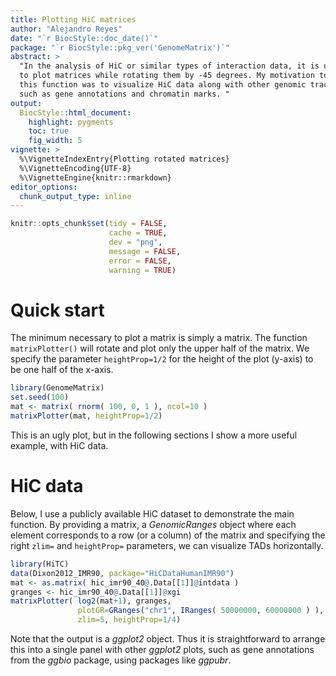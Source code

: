 ```yaml
---
title: Plotting HiC matrices
author: "Alejandro Reyes"
date: "`r BiocStyle::doc_date()`"
package: "`r BiocStyle::pkg_ver('GenomeMatrix')`"
abstract: >
  "In the analysis of HiC or similar types of interaction data, it is useful
  to plot matrices while rotating them by -45 degrees. My motivation to write 
  this function was to visualize HiC data along with other genomic tracks, 
  such as gene annotations and chromatin marks. "
output:
  BiocStyle::html_document:
    highlight: pygments
    toc: true
    fig_width: 5
vignette: >
  %\VignetteIndexEntry{Plotting rotated matrices}
  %\VignetteEncoding{UTF-8}
  %\VignetteEngine{knitr::rmarkdown}
editor_options: 
  chunk_output_type: inline
---
```


```r
knitr::opts_chunk$set(tidy = FALSE,
                      cache = TRUE,
                      dev = "png",
                      message = FALSE,
                      error = FALSE,
                      warning = TRUE)
```

# Quick start

The minimum necessary to plot a matrix is simply a matrix. The function `matrixPlotter()` will rotate and plot only the upper half of the matrix. We specify the parameter `heightProp=1/2` for the height of the plot (y-axis) to be one half of the x-axis. 

```r
library(GenomeMatrix)
set.seed(100)
mat <- matrix( rnorm( 100, 0, 1 ), ncol=10 )
matrixPlotter(mat, heightProp=1/2) 
```

This is an ugly plot, but in the following sections I show a more useful example, with HiC data.

# HiC data

Below, I use a publicly available HiC dataset to demonstrate the main function. By providing a matrix, a *GenomicRanges* object where each element corresponds to a row (or a column) of the matrix and specifying the right `zlim=` and `heightProp=` parameters, we can visualize TADs horizontally. 

```r
library(HiTC)
data(Dixon2012_IMR90, package="HiCDataHumanIMR90")
mat <- as.matrix( hic_imr90_40@.Data[[1]]@intdata )
granges <- hic_imr90_40@.Data[[1]]@xgi
matrixPlotter( log2(mat+1), granges, 
               plotGR=GRanges("chr1", IRanges( 50000000, 60000000 ) ), 
               zlim=5, heightProp=1/4) 
```

Note that the output is a *ggplot2* object. Thus it is straightforward to arrange this into a single panel with other *ggplot2* plots, such as gene annotations from the *ggbio* package, using packages like *ggpubr*.

